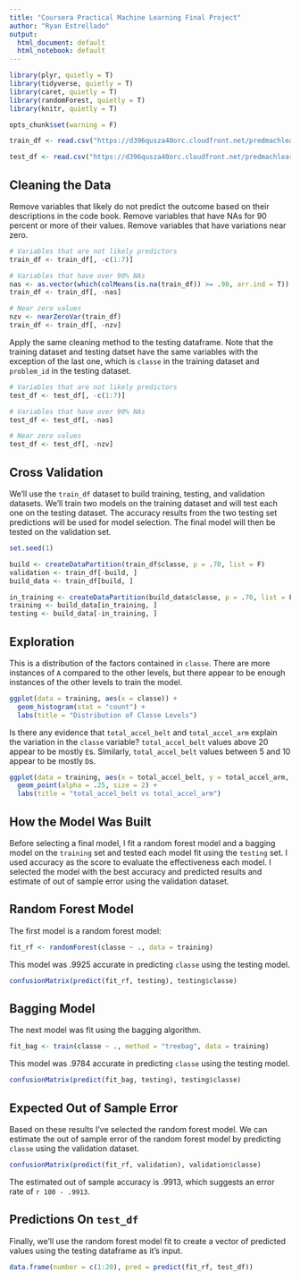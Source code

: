 ```yaml
---
title: "Coursera Practical Machine Learning Final Project"
author: "Ryan Estrellado"
output:
  html_document: default
  html_notebook: default
---
```


```r
library(plyr, quietly = T)
library(tidyverse, quietly = T)
library(caret, quietly = T)
library(randomForest, quietly = T)
library(knitr, quietly = T)
```

```r
opts_chunk$set(warning = F)
```

```r
train_df <- read.csv("https://d396qusza40orc.cloudfront.net/predmachlearn/pml-training.csv")

test_df <- read.csv("https://d396qusza40orc.cloudfront.net/predmachlearn/pml-testing.csv")
```

## Cleaning the Data 

Remove variables that likely do not predict the outcome based on their descriptions in the code book. Remove variables that have NAs for 90 percent or more of their values. Remove variables that have variations near zero. 

```r
# Variables that are not likely predictors
train_df <- train_df[, -c(1:7)]

# Variables that have over 90% NAs
nas <- as.vector(which(colMeans(is.na(train_df)) >= .90, arr.ind = T))
train_df <- train_df[, -nas]

# Near zero values
nzv <- nearZeroVar(train_df)
train_df <- train_df[, -nzv]
```

Apply the same cleaning method to the testing dataframe. Note that the training dataset and testing datset have the same variables with the exception of the last one, which is `classe` in the training dataset and `problem_id` in the testing dataset.

```r
# Variables that are not likely predictors
test_df <- test_df[, -c(1:7)]

# Variables that have over 90% NAs
test_df <- test_df[, -nas]

# Near zero values
test_df <- test_df[, -nzv]
```

## Cross Validation 

We'll use the `train_df` dataset to build training, testing, and validation datasets. We'll train two models on the training dataset and will test each one on the testing dataset. The accuracy results from the two testing set predictions will be used for model selection. The final model will then be tested on the validation set.

```r
set.seed(1)

build <- createDataPartition(train_df$classe, p = .70, list = F)
validation <- train_df[-build, ]
build_data <- train_df[build, ]

in_training <- createDataPartition(build_data$classe, p = .70, list = F)
training <- build_data[in_training, ]
testing <- build_data[-in_training, ]
```

## Exploration 

This is a distribution of the factors contained in `classe`. There are more instances of `A` compared to the other levels, but there appear to be enough instances of the other levels to train the model. 

```r
ggplot(data = training, aes(x = classe)) + 
  geom_histogram(stat = "count") + 
  labs(title = "Distribution of Classe Levels")
```

Is there any evidence that  `total_accel_belt` and `total_accel_arm` explain the variation in the `classe` variable? `total_accel_belt` values above 20 appear to be mostly `E`s. Similarly, `total_accel_belt` values between 5 and 10 appear to be mostly `D`s.

```r
ggplot(data = training, aes(x = total_accel_belt, y = total_accel_arm, color = classe)) + 
  geom_point(alpha = .25, size = 2) + 
  labs(title = "total_accel_belt vs total_accel_arm")
```

## How the Model Was Built

Before selecting a final model, I fit a random forest model and a bagging model on the `training` set and tested each model fit using the `testing` set. I used accuracy as the score to evaluate the effectiveness each model. I selected the model with the best accuracy and predicted results and estimate of out of sample error using the validation dataset. 

## Random Forest Model

The first model is a random forest model: 

```r
fit_rf <- randomForest(classe ~ ., data = training) 
```

This model was .9925 accurate in predicting `classe` using the testing model. 

```r
confusionMatrix(predict(fit_rf, testing), testing$classe)
```

## Bagging Model

The next model was fit using the bagging algorithm. 

```r
fit_bag <- train(classe ~ ., method = "treebag", data = training)
```

This model was .9784 accurate in predicting `classe` using the testing model. 

```r
confusionMatrix(predict(fit_bag, testing), testing$classe)
```

## Expected Out of Sample Error 

Based on these results I've selected the random forest model. We can estimate the out of sample error of the random forest model by predicting `classe` using the validation dataset. 

```r
confusionMatrix(predict(fit_rf, validation), validation$classe)
```

The estimated out of sample accuracy is .9913, which suggests an error rate of `r 100 - .9913`.

## Predictions On `test_df`

Finally, we'll use the random forest model fit to create a vector of predicted values using the testing dataframe as it's input. 

```r
data.frame(number = c(1:20), pred = predict(fit_rf, test_df))
```